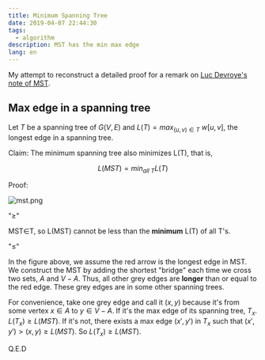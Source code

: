 ```yaml
---
title: Minimum Spanning Tree
date: 2019-04-07 22:44:30
tags:
  - algorithm
description: MST has the min max edge
lang: en
---
```


My attempt to reconstruct a detailed proof for a remark on [Luc Devroye's note of MST](http://luc.devroye.org/HenriMertens-ShortestPath+MST-2019.pdf).

## Max edge in a spanning tree

Let $T$ be a spanning tree of $G(V,E)$ and $L(T) = max_{(u,v)\in T}\ w[u, v]$, the longest edge in a spanning tree.

$\text{Claim: The minimum spanning tree also minimizes L(T), that is, }$

$$
L(MST) = min_{all\ T} L(T)
$$

$\text{Proof:}$

![mst.png](https://cdn.jsdelivr.net/gh/Deerhound579/image-hosting/img/H7pKqwO.png)

"$\geq$"

MST$\in$T, so L(MST) cannot be less than the **minimum** L(T) of all T's.

"$\leq$"

In the figure above, we assume the red arrow is the longest edge in MST. We construct the MST by adding the shortest "bridge" each time we cross two sets, $A$ and $V-A$. Thus, all other grey edges are **longer** than or equal to the red edge. These grey edges are in some other spanning trees.

For convenience, take one grey edge and call it $(x,y)$ because it's from some vertex $x\in A$ to $y \in V-A$. If it's the max edge of its spanning tree, $T_x$. $L(T_x) \geq L(MST)$.
If it's not, there exists a max edge $(x',y')$ in $T_x$ such that $(x',y') \gt (x, y) \geq L(MST)$. So $L(T_x) \geq L(MST)$.

Q.E.D
